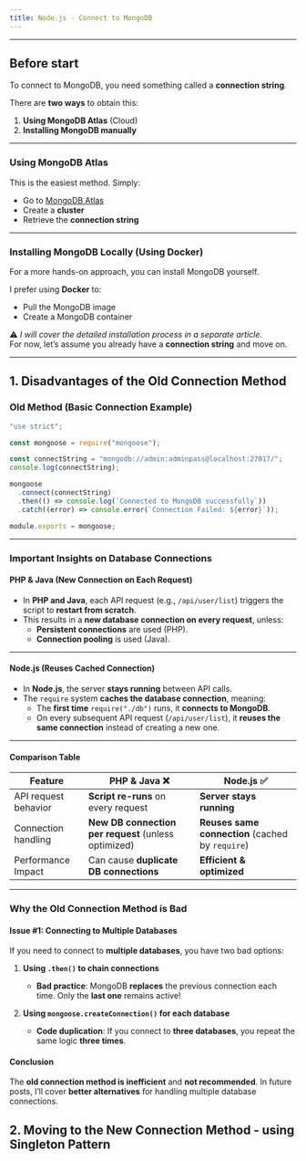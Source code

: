 ```yaml
---
title: Node.js - Connect to MongoDB
---
```


---

## Before start

To connect to MongoDB, you need something called a **connection string**.

There are **two ways** to obtain this:

1. **Using MongoDB Atlas** (Cloud)
2. **Installing MongoDB manually**

---

### Using MongoDB Atlas

This is the easiest method. Simply:

- Go to [MongoDB Atlas](https://www.mongodb.com/atlas)
- Create a **cluster**
- Retrieve the **connection string**

---

### Installing MongoDB Locally (Using Docker)

For a more hands-on approach, you can install MongoDB yourself.

I prefer using **Docker** to:

- Pull the MongoDB image
- Create a MongoDB container

⚠️ _I will cover the detailed installation process in a separate article._  
For now, let’s assume you already have a **connection string** and move on.

---

## 1. Disadvantages of the Old Connection Method

### Old Method (Basic Connection Example)

```javascript
"use strict";

const mongoose = require("mongoose");

const connectString = "mongodb://admin:adminpass@localhost:27017/";
console.log(connectString);

mongoose
  .connect(connectString)
  .then(() => console.log(`Connected to MongoDB successfully`))
  .catch((error) => console.error(`Connection Failed: ${error}`));

module.exports = mongoose;
```

---

### Important Insights on Database Connections

#### **PHP & Java (New Connection on Each Request)**

- In **PHP and Java**, each API request (e.g., `/api/user/list`) triggers the script to **restart from scratch**.
- This results in a **new database connection on every request**, unless:
  - **Persistent connections** are used (PHP).
  - **Connection pooling** is used (Java).

---

#### **Node.js (Reuses Cached Connection)**

- In **Node.js**, the server **stays running** between API calls.
- The `require` system **caches the database connection**, meaning:
  - The **first time** `require("./db")` runs, it **connects to MongoDB**.
  - On every subsequent API request (`/api/user/list`), it **reuses the same connection** instead of creating a new one.

---

#### **Comparison Table**

| **Feature**          | **PHP & Java** ❌                                    | **Node.js** ✅                                   |
| -------------------- | ---------------------------------------------------- | ------------------------------------------------ |
| API request behavior | **Script re-runs** on every request                  | **Server stays running**                         |
| Connection handling  | **New DB connection per request** (unless optimized) | **Reuses same connection** (cached by `require`) |
| Performance Impact   | Can cause **duplicate DB connections**               | **Efficient & optimized**                        |

---

### Why the Old Connection Method is Bad

#### **Issue #1: Connecting to Multiple Databases**

If you need to connect to **multiple databases**, you have two bad options:

1. **Using `.then()` to chain connections**

   - **Bad practice**: MongoDB **replaces** the previous connection each time. Only the **last one** remains active!

2. **Using `mongoose.createConnection()` for each database**
   - **Code duplication**: If you connect to **three databases**, you repeat the same logic **three times**.

#### **Conclusion**

The **old connection method is inefficient** and **not recommended**. In future posts, I’ll cover **better alternatives** for handling multiple database connections.

## 2. Moving to the New Connection Method - using Singleton Pattern
